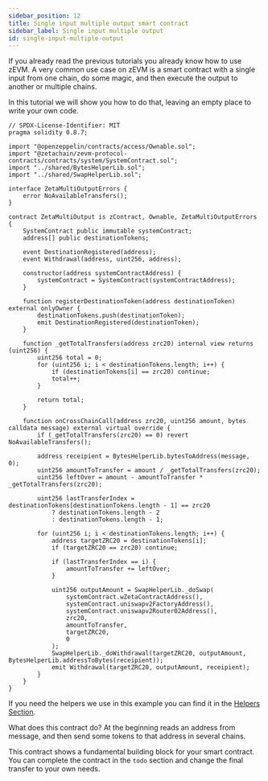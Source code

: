 ```yaml
---
sidebar_position: 12
title: Single input multiple output smart contract
sidebar_label: Single input multiple output
id: single-input-multiple-output
---
```


If you already read the previous tutorials you already know how to use zEVM. A
very common use case on zEVM is a smart contract with a single input from one
chain, do some magic, and then execute the output to another or multiple chains.

In this tutorial we will show you how to do that, leaving an empty place to
write your own code.

```solidity title="ZetaMultiOutput.sol"
// SPDX-License-Identifier: MIT
pragma solidity 0.8.7;

import "@openzeppelin/contracts/access/Ownable.sol";
import "@zetachain/zevm-protocol-contracts/contracts/system/SystemContract.sol";
import "../shared/BytesHelperLib.sol";
import "../shared/SwapHelperLib.sol";

interface ZetaMultiOutputErrors {
    error NoAvailableTransfers();
}

contract ZetaMultiOutput is zContract, Ownable, ZetaMultiOutputErrors {
    SystemContract public immutable systemContract;
    address[] public destinationTokens;

    event DestinationRegistered(address);
    event Withdrawal(address, uint256, address);

    constructor(address systemContractAddress) {
        systemContract = SystemContract(systemContractAddress);
    }

    function registerDestinationToken(address destinationToken) external onlyOwner {
        destinationTokens.push(destinationToken);
        emit DestinationRegistered(destinationToken);
    }

    function _getTotalTransfers(address zrc20) internal view returns (uint256) {
        uint256 total = 0;
        for (uint256 i; i < destinationTokens.length; i++) {
            if (destinationTokens[i] == zrc20) continue;
            total++;
        }

        return total;
    }

    function onCrossChainCall(address zrc20, uint256 amount, bytes calldata message) external virtual override {
        if (_getTotalTransfers(zrc20) == 0) revert NoAvailableTransfers();

        address receipient = BytesHelperLib.bytesToAddress(message, 0);
        uint256 amountToTransfer = amount / _getTotalTransfers(zrc20);
        uint256 leftOver = amount - amountToTransfer * _getTotalTransfers(zrc20);

        uint256 lastTransferIndex = destinationTokens[destinationTokens.length - 1] == zrc20
            ? destinationTokens.length - 2
            : destinationTokens.length - 1;

        for (uint256 i; i < destinationTokens.length; i++) {
            address targetZRC20 = destinationTokens[i];
            if (targetZRC20 == zrc20) continue;

            if (lastTransferIndex == i) {
                amountToTransfer += leftOver;
            }

            uint256 outputAmount = SwapHelperLib._doSwap(
                systemContract.wZetaContractAddress(),
                systemContract.uniswapv2FactoryAddress(),
                systemContract.uniswapv2Router02Address(),
                zrc20,
                amountToTransfer,
                targetZRC20,
                0
            );
            SwapHelperLib._doWithdrawal(targetZRC20, outputAmount, BytesHelperLib.addressToBytes(receipient));
            emit Withdrawal(targetZRC20, outputAmount, receipient);
        }
    }
}
```

If you need the helpers we use in this example you can find it in the
[Helpers Section](/developers/omnichain/tutorials/examples/smart-contracts-helpers.mdx).

What does this contract do? At the beginning reads an address from message, and
then send some tokens to that address in several chains.

This contract shows a fundamental building block for your smart contract. You
can complete the contract in the `todo` section and change the final transfer to
your own needs.
